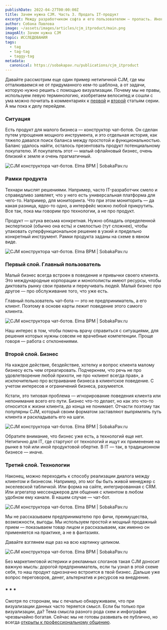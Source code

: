 ```yaml
---
publishDate: 2022-04-27T00:00:00Z
title: Зачем нужна CJM. Часть 3. Продать IT-продукт
excerpt: Между разработчиком софта и его пользователем — пропасть. Иногда меньше, иногда больше, но про глубокое взаимопонимание говорить не приходится. Разработчики не понимают, почему не выстраивается очередь из покупателей, ведь продукт такой универсальный и функциональный. А потенциальные покупатели не верят рекламным слоганам и не понимают по скриншотам, о чем вообще речь.
author: Собака Павлова
image: ~/assets/images/articles/cjm_itproduct/main.png
imageAlt: Зачем нужна CJM                       
topic: ИССЛЕДОВАНИЯ
tags:
  - tag
  - tag-tag
  - taggy-tag
metadata:
  canonical: https://sobakapav.ru/publications/cjm_itproduct
---
```



Давайте рассмотрим еще один пример нетипичной CJM, где мы отталкиваемся не от придуманного кем-то шаблона, а от задачи, которую нужно решить с помощью визуализации. Почему мы не правы, используем левую терминологию, изобретаем велосипед и сошли с ума можно почитать в комментариях к [первой](https://sobakapav.ru/publications/cjmgazprom) и [второй](https://sobakapav.ru/publications/cjm_tis) статьям серии. А мы пока к делу перейдем.

### Ситуация

Есть продукт для малого бизнеса — конструктор чат-ботов. Он сделан путем упрощения мощного инструмента, и это отдельная история, как тяжело давался поиск баланса между простотой и функциональностью. Баланс удалось найти, осталось презентовать продукт потенциальному покупателю. И покупатель этот — малый офлайновый бизнес, очень близкий к земле и очень прагматичный.

![CJM конструктора чат-ботов. Elma BPM  | SobakaPav.ru](~/assets/images/articles/cjm_itproduct/1.png)

### Рамки продукта

Технари мыслят решениями. Например, часто IT-разработчик смело и справедливо заявляет, что у него есть универсальная платформа для чего-то. Например, для мониторинга. Что при этом мониторить — да какая разница, ядро-то одно, а интерфейс можно любой прикрутить. Все так, пока мы говорим про технологии, а не про продукт.

Продукт — штука весьма конкретная. Нужно обладать определенной экспертизой (обычно она есть) и смелостью (тут сложнее), чтобы упаковать суперфункциональное решение в узкий и предельно конкретный инструмент. Рамки продукта заданы на схеме в явном виде.

![CJM конструктора чат-ботов. Elma BPM  | SobakaPav.ru](~/assets/images/articles/cjm_itproduct/2.png)

### Первый слой. Главный пользователь

Малый бизнес всегда встроен в поведение и привычки своего клиента. Это международные корпорации и монополисты имеют ресурсы, чтобы диктовать рынку свои правила и переучивать людей. Малый бизнес про другое — про обслуживание того, что уже есть.

Главный пользователь чат-бота — это не предприниматель, а его клиент. Поэтому в основе карты лежит поведение этого самого клиента.

![CJM конструктора чат-ботов. Elma BPM  | SobakaPav.ru](~/assets/images/articles/cjm_itproduct/3.png)

Наш интерес в том, чтобы помочь врачу справиться с ситуациями, для решения которых нужны совсем не врачебные компетенции. Проще говоря — работа с отклонениями.

### Второй слой. Бизнес

На каждое действие, бездействие, хотелку и вопрос клиента малому бизнесу есть чем отреагировать. Подчеркнем, что речь не про удовлетворение любой прихоти, не про «клиент всегда прав», а исключительно про встраивание бизнеса в клиентское поведение. С учетом интересов и ограничений бизнеса, разумеется.

Кстати, это типовая проблема — игнорирование поведения клиента или непонимание всего его пути. Бизнес что-то делает, но как это что-то относится к жизни клиента, до конца не понимает. Отчасти поэтому так популярны СJM, который своим форматом заставляют выпрямлять путь клиента и раскладывать его на шаги.

![CJM конструктора чат-ботов. Elma BPM  | SobakaPav.ru](~/assets/images/articles/cjm_itproduct/4.png)

Обратите внимание, что бизнес уже есть, а технологий еще нет. Нетипично для IT, где стартуют от технологий и ищут их применение на рынке в той или иной продуктовой обертке. В IT — так, в традиционном бизнесе — иначе.

### Третий слой. Технологии

Наконец, можно переходить к способу реализации диалога между клиентом и бизнесом. Например, это мог бы быть живой менеджер с экселевской табличкой. Или форма на сайте, интегрированная с CRM. Или агрегатор мессенджеров для общения с клиентом в любом удобном ему канале. В нашем случае — чат-бот.

![CJM конструктора чат-ботов. Elma BPM  | SobakaPav.ru](~/assets/images/articles/cjm_itproduct/5.png)

Мы не рассказываем предпринимателю про фичи, преимущества, возможности, выгоды. Мы используем простой и мощный продажный прием — показываем товар лицом и рассказываем, как именно он применяется на практике, а не в фантазиях.

Давайте взглянем еще раз на всю картинку целиком.

![CJM конструктора чат-ботов. Elma BPM  | SobakaPav.ru](~/assets/images/articles/cjm_itproduct/6.png)

Без маркетинговой истерики и рекламных слоганов такая CJM доносит важную мысль: дорогой предприниматель, если ты узнал в этой схеме себя, то наш продукт однозначно встроится в твой бизнес. Дальше уже вопрос переговоров, денег, альтернатив и ресурсов на внедрение.

### * * *

Смотря по сторонам, мы с печалью обнаруживаем, что при визуализации данных часто теряется смысл. Если бы только при визуализации, да? Тема смысла разного рода схем и инфографик чрезвычайно богатая. Сейчас мы не готовы развивать ее публично, но всегда [открыты к профессиональному общению](we@sobakapav.ru).

